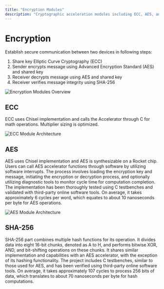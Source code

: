 ```yaml
---
title: "Encryption Modules"
description: "Cryptographic acceleration modules including ECC, AES, and SHA-256"
---
```


# Encryption

Establish secure communication between two devices in following steps:

1. Share key Elliptic Curve Cryptography (ECC)
2. Sender encrypts message using Advanced Encryption Standard (AES) and shared key
3. Receiver decrypts message using AES and shared key
4. Receiver verifies message integrity using SHA-256

![Encryption Modules Overview](/images/encryption_modules_overview.png)

## ECC

ECC uses Chisel implementation and calls the Accelerator through C for math operations. Multiplier sizing is optimized.

![ECC Module Architecture](/images/ECC_module.png)

## AES

AES uses Chisel implementation and AES is synthesizable on a Rocket chip. Users can call AES accelerator functions through software by utilizing software interrupts. The process involves loading the encryption key and message, initiating the encryption or decryption process, and optionally utilizing diagnostic tools to monitor cycle time for computation completion. The implementation has been thoroughly tested using C testbenches and validated with third-party online software tools. On average, it takes approximately 6 cycles per word, which equates to about 10 nanoseconds per byte for AES operations.

![AES Module Architecture](/images/AES_module.png)

## SHA-256

SHA-256 part combines multiple hash functions for its operation. It divides data into eight 16-bit chunks, denoted as A to H, and performs bitwise XOR, AND, and bit-shifting operations on these chunks. It shares similar implementation and capabilities with an AES accelerator, with the exception of its hashing functionality. The project includes C testbenches, similar to those used for AES, and has been verified using third-party online software tools. On average, it takes approximately 107 cycles to process 256 bits of data, which translates to about 70 nanoseconds per byte for hash computations.